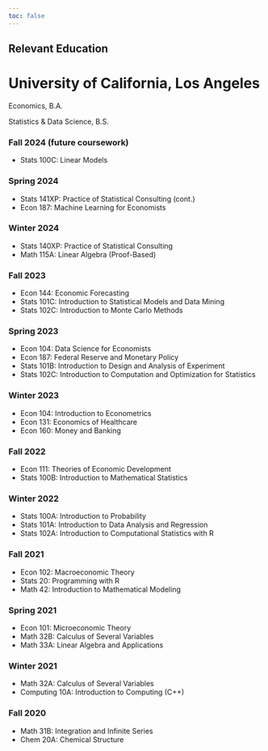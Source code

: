 ```yaml
---
toc: false
---
```



## Relevant Education

# University of California, Los Angeles

Economics, B.A.

Statistics & Data Science, B.S.


### Fall 2024 (future coursework)
 - Stats 100C: Linear Models

### Spring 2024
 - Stats 141XP: Practice of Statistical Consulting (cont.)
 - Econ 187: Machine Learning for Economists

### Winter 2024
 - Stats 140XP: Practice of Statistical Consulting
 - Math 115A: Linear Algebra (Proof-Based)
 
### Fall 2023
 - Econ 144: Economic Forecasting
 - Stats 101C: Introduction to Statistical Models and Data Mining
 - Stats 102C: Introduction to Monte Carlo Methods

### Spring 2023
 - Econ 104: Data Science for Economists
 - Econ 187: Federal Reserve and Monetary Policy
 - Stats 101B: Introduction to Design and Analysis of Experiment
 - Stats 102C: Introduction to Computation and Optimization for Statistics
 
### Winter 2023
 - Econ 104: Introduction to Econometrics
 - Econ 131: Economics of Healthcare
 - Econ 160: Money and Banking
 
### Fall 2022
 - Econ 111: Theories of Economic Development
 - Stats 100B: Introduction to Mathematical Statistics

### Winter 2022
 - Stats 100A: Introduction to Probability
 - Stats 101A: Introduction to Data Analysis and Regression
 - Stats 102A: Introduction to Computational Statistics with R
 
### Fall 2021
 - Econ 102: Macroeconomic Theory
 - Stats 20: Programming with R
 - Math 42: Introduction to Mathematical Modeling
 
### Spring 2021
 - Econ 101: Microeconomic Theory
 - Math 32B: Calculus of Several Variables
 - Math 33A: Linear Algebra and Applications
 
### Winter 2021
 - Math 32A: Calculus of Several Variables
 - Computing 10A: Introduction to Computing (C++)

### Fall 2020
 - Math 31B: Integration and Infinite Series
 - Chem 20A: Chemical Structure
